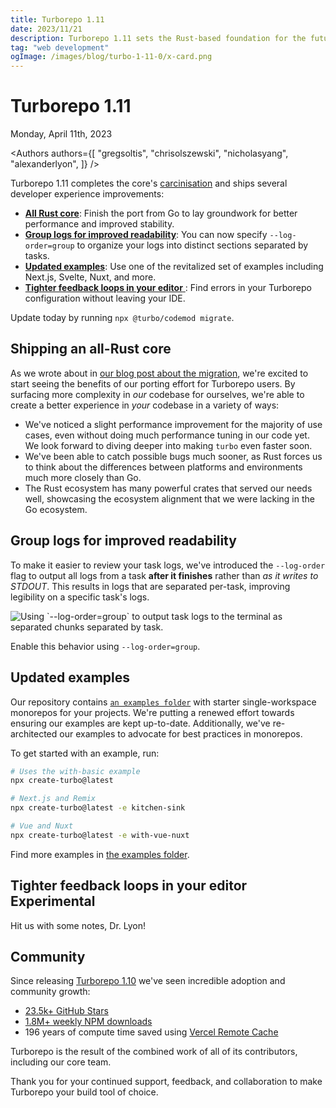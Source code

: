 ```yaml
---
title: Turborepo 1.11
date: 2023/11/21
description: Turborepo 1.11 sets the Rust-based foundation for the future of Turborepo.
tag: "web development"
ogImage: /images/blog/turbo-1-11-0/x-card.png
---
```


# Turborepo 1.11


<Date>
  Monday, April 11th, 2023
</Date>

<Authors authors={[
  "gregsoltis",
  "chrisolszewski",
  "nicholasyang",
  "alexanderlyon",
]} />

Turborepo 1.11 completes the core's [carcinisation](https://en.wikipedia.org/wiki/Carcinisation) and ships several developer experience improvements:

- [**All Rust core**](#shipping-an-all-rust-core): Finish the port from Go to lay groundwork for better performance and improved stability.
- [**Group logs for improved readability**](#group-logs-for-improved-readability): You can now specify `--log-order=group` to organize your logs into distinct sections separated by tasks.
- [**Updated examples**](#updated-examples): Use one of the revitalized set of examples including Next.js, Svelte, Nuxt, and more.
- [**Tighter feedback loops in your editor** <ExperimentalBadge isLink={false} />](#tighter-feedback-loops-in-your-editor-experimental): Find errors in your Turborepo configuration without leaving your IDE.

Update today by running `npx @turbo/codemod migrate`.

## Shipping an all-Rust core

As we wrote about in [our blog post about the migration](https://vercel.com/blog/turborepo-migration-go-rust), we're excited to start seeing the benefits of our porting effort for Turborepo users. By surfacing more complexity in _our_ codebase for ourselves, we're able to create a better experience in _your_ codebase in a variety of ways:

- We've noticed a slight performance improvement for the majority of use cases, even without doing much performance tuning in our code yet. We look forward to diving deeper into making `turbo` even faster soon.
- We've been able to catch possible bugs much sooner, as Rust forces us to think about the differences between platforms and environments much more closely than Go.
- The Rust ecosystem has many powerful crates that served our needs well, showcasing the ecosystem alignment that we were lacking in the Go ecosystem.

## Group logs for improved readability

To make it easier to review your task logs, we've introduced the `--log-order` flag to output all logs from a task **after it finishes** rather than _as it writes to STDOUT_. This results in logs that are separated per-task, improving legibility on a specific task's logs.

<Image alt="Using `--log-order=group` to output task logs to the terminal as separated chunks separated by task." />

Enable this behavior using `--log-order=group`.

## Updated examples

Our repository contains [`an examples folder`](https://github.com/vercel/turbo/tree/main/examples) with starter single-workspace monorepos for your projects. We're putting a renewed effort towards ensuring our examples are kept up-to-date. Additionally, we've re-architected our examples to advocate for best practices in monorepos.

To get started with an example, run:

```bash
# Uses the with-basic example
npx create-turbo@latest
```

```bash
# Next.js and Remix
npx create-turbo@latest -e kitchen-sink
```

```bash
# Vue and Nuxt
npx create-turbo@latest -e with-vue-nuxt
```

Find more examples in [the examples folder](https://github.com/vercel/turbo/tree/main/examples).

## Tighter feedback loops in your editor <ExperimentalBadge>Experimental</ExperimentalBadge>

Hit us with some notes, Dr. Lyon!

## Community

Since releasing [Turborepo 1.10](/blog/turbo-1-10-16) we've seen incredible adoption and community growth:

- [23.5k+ GitHub Stars](https://github.com/vercel/turbo)
- [1.8M+ weekly NPM downloads](https://www.npmjs.com/package/turbo)
- 196 years of compute time saved using [Vercel Remote Cache](https://vercel.com/docs/concepts/monorepos/remote-caching)

Turborepo is the result of the combined work of all of its contributors, including our core team.

Thank you for your continued support, feedback, and collaboration to make Turborepo your build tool of choice.
